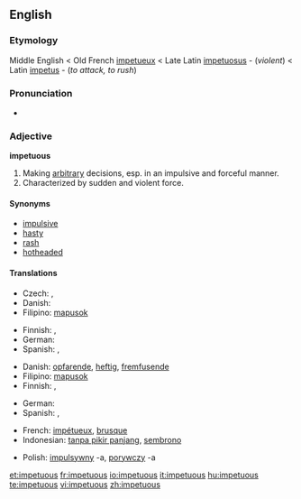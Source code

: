 ==English==

===Etymology===
Middle English < Old French [[impetueux]] < Late Latin [[impetuosus]] - (''violent'') < Latin [[impetus]] - (''to attack, to rush'')

===Pronunciation===
* {{audio|En-us-impetuous.ogg|Audio (US)}}

===Adjective===
'''impetuous'''

# Making [[arbitrary]] decisions, esp. in an impulsive and forceful manner.
# Characterized by sudden and violent force.

====Synonyms====
* [[impulsive]]
* [[hasty]]
* [[rash]]
* [[hotheaded]]

====Translations====
{{trans-top|describing one who makes arbitrary decisions}}
* Czech: {{t-|cs|unáhlený|m}}, {{t-|cs|zbrklý|m}}
* Danish: {{t-|da|impulsiv}}
* Filipino: [[mapusok]]
{{trans-mid}}
* Finnish: {{t-|fi|harkitsematon}}, {{t-|fi|äkkinäinen}}
* German: {{t-|de|ungestüm}}
* Spanish: {{t-|es|impulsivo|m}}, {{t-|es|impulsiva|f}}
{{trans-bottom}}

{{trans-top|characterized by sudden and violent force}}
* Danish: [[opfarende]], [[heftig]], [[fremfusende]]
* Filipino: [[mapusok]]
* Finnish: {{t-|fi|äkkinäinen}}, {{t+|fi|kiihkeä}}
{{trans-mid}}
* German: {{t-|de|ungestüm}}
* Spanish: {{t-|es|impetuoso|m}}, {{t-|es|impetuosa|f}}
{{trans-bottom}}

{{checktrans-top}}
* French: [[impétueux]], [[brusque]]
* Indonesian: [[tanpa pikir panjang]], [[sembrono]]
{{checktrans-mid}}
* Polish: [[impulsywny]] -a, [[porywczy]] -a
{{checktrans-bottom}}

[[et:impetuous]]
[[fr:impetuous]]
[[io:impetuous]]
[[it:impetuous]]
[[hu:impetuous]]
[[te:impetuous]]
[[vi:impetuous]]
[[zh:impetuous]]